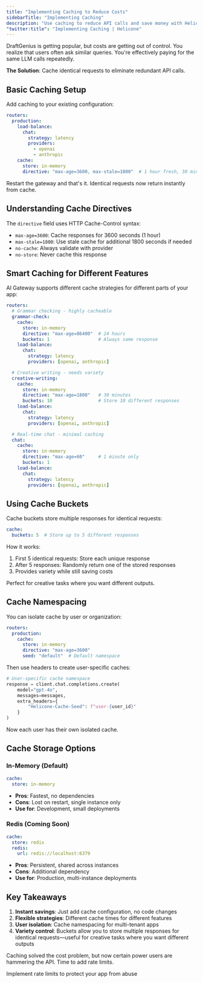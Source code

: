 ```yaml
---
title: "Implementing Caching to Reduce Costs"
sidebarTitle: "Implementing Caching"
description: "Use caching to reduce API calls and save money with Helicone AI Gateway"
"twitter:title": "Implementing Caching | Helicone"
---
```


DraftGenius is getting popular, but costs are getting out of control. You realize that users often ask similar queries. You're effectively paying for the same LLM calls repeatedly. 

**The Solution**: Cache identical requests to eliminate redundant API calls.

## Basic Caching Setup

Add caching to your existing configuration:

```yaml
routers:
  production:
    load-balance:
      chat:
        strategy: latency
        providers:
          - openai
          - anthropic
    cache:
      store: in-memory
      directive: "max-age=3600, max-stale=1800"  # 1 hour fresh, 30 min stale
```

Restart the gateway and that's it. Identical requests now return instantly from cache.

## Understanding Cache Directives

The `directive` field uses HTTP Cache-Control syntax:

- `max-age=3600`: Cache responses for 3600 seconds (1 hour)
- `max-stale=1800`: Use stale cache for additional 1800 seconds if needed
- `no-cache`: Always validate with provider
- `no-store`: Never cache this response

## Smart Caching for Different Features

AI Gateway supports different cache strategies for different parts of your app:

```yaml
routers:
  # Grammar checking - highly cacheable
  grammar-check:
    cache:
      store: in-memory
      directive: "max-age=86400"  # 24 hours
      buckets: 1                  # Always same response
    load-balance:
      chat:
        strategy: latency
        providers: [openai, anthropic]

  # Creative writing - needs variety
  creative-writing:
    cache:
      store: in-memory
      directive: "max-age=1800"   # 30 minutes
      buckets: 10                 # Store 10 different responses
    load-balance:
      chat:
        strategy: latency
        providers: [openai, anthropic]

  # Real-time chat - minimal caching
  chat:
    cache:
      store: in-memory
      directive: "max-age=60"     # 1 minute only
      buckets: 1
    load-balance:
      chat:
        strategy: latency
        providers: [openai, anthropic]
```

## Using Cache Buckets 

Cache buckets store multiple responses for identical requests:

```yaml
cache:
  buckets: 5  # Store up to 5 different responses
```

How it works:
1. First 5 identical requests: Store each unique response
2. After 5 responses: Randomly return one of the stored responses
3. Provides variety while still saving costs

Perfect for creative tasks where you want different outputs.

## Cache Namespacing 

You can isolate cache by user or organization:

```yaml
routers:
  production:
    cache:
      store: in-memory
      directive: "max-age=3600"
      seed: "default"  # Default namespace
```

Then use headers to create user-specific caches:

```python
# User-specific cache namespace
response = client.chat.completions.create(
    model="gpt-4o",
    messages=messages,
    extra_headers={
        "Helicone-Cache-Seed": f"user-{user_id}"
    }
)
```

Now each user has their own isolated cache.

## Cache Storage Options

### In-Memory (Default)

```yaml
cache:
  store: in-memory
```

- **Pros**: Fastest, no dependencies
- **Cons**: Lost on restart, single instance only
- **Use for**: Development, small deployments

### Redis (Coming Soon)

```yaml
cache:
  store: redis
  redis:
    url: redis://localhost:6379
```

- **Pros**: Persistent, shared across instances
- **Cons**: Additional dependency
- **Use for**: Production, multi-instance deployments

## Key Takeaways

1. **Instant savings**: Just add cache configuration, no code changes
2. **Flexible strategies**: Different cache times for different features
3. **User isolation**: Cache namespacing for multi-tenant apps
4. **Variety control**: Buckets allow you to store multiple responses for identical requests—useful for creative tasks where you want different outputs

Caching solved the cost problem, but now certain power users are hammering the API. Time to add rate limits.

<Card title="Implementing Rate Limits to Protect Your App" icon="gauge-high" href="/guides/cookbooks/ai-gateway/rate-limits">
  Implement rate limits to protect your app from abuse
</Card>


<QuestionsSection />
